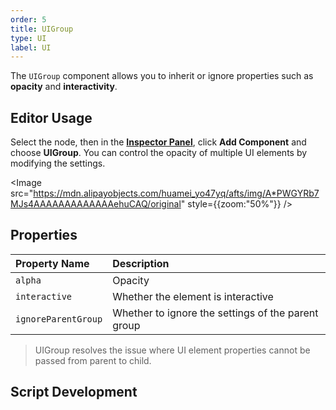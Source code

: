 ```yaml
---
order: 5
title: UIGroup
type: UI
label: UI
---
```


The `UIGroup` component allows you to inherit or ignore properties such as **opacity** and **interactivity**.

## Editor Usage

Select the node, then in the **[Inspector Panel](/docs/interface/inspector)**, click **Add Component** and choose **UIGroup**. You can control the opacity of multiple UI elements by modifying the settings.

<Image src="https://mdn.alipayobjects.com/huamei_yo47yq/afts/img/A*PWGYRb7MJs4AAAAAAAAAAAAAehuCAQ/original" style={{zoom:"50%"}} />

## Properties

| Property Name       | Description                        |
| :------------------ | :--------------------------------- |
| `alpha`             | Opacity                            |
| `interactive`       | Whether the element is interactive |
| `ignoreParentGroup` | Whether to ignore the settings of the parent group |

> UIGroup resolves the issue where UI element properties cannot be passed from parent to child.

## Script Development

<Playground href="/embed/xr-ar-simple" />